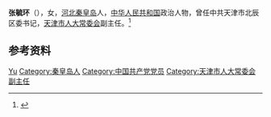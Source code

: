 '''张毓环'''（{{bd|1937年|2月|}}），女，[[河北|河北]][[秦皇岛|秦皇岛]]人，[[中华人民共和国|中华人民共和国]]政治人物，曾任中共天津市北辰区委书记，[[天津市人大常委会|天津市人大常委会]]副主任。<ref>{{Cite book|title=中华人民共和国职官志|author=何虎生, 李耀东, 向常福主编|publisher=中国社会出版社|year=2003|isbn=9787800883934|location=北京|pages=}}</ref>

== 参考资料 ==
{{reflist}}

{{中国人物小作品}}

{{Authority control}}
{{DEFAULTSORT:Zhang张}}
[[Category:张姓|Yu]]
[[Category:秦皇岛人|Category:秦皇岛人]]
[[Category:中国共产党党员|Category:中国共产党党员]]
[[Category:天津市人大常委会副主任|Category:天津市人大常委会副主任]]